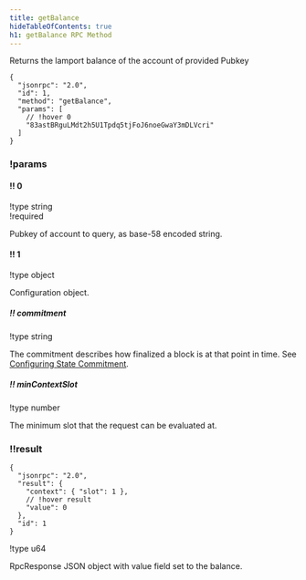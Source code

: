 ```yaml
---
title: getBalance
hideTableOfContents: true
h1: getBalance RPC Method
---
```


Returns the lamport balance of the account of provided Pubkey

<APIMethod>

```jsonc !!request curl
{
  "jsonrpc": "2.0",
  "id": 1,
  "method": "getBalance",
  "params": [
    // !hover 0
    "83astBRguLMdt2h5U1Tpdq5tjFoJ6noeGwaY3mDLVcri"
  ]
}
```

### !params

#### !! 0

!type string  
!required

Pubkey of account to query, as base-58 encoded string.

#### !! 1

!type object

Configuration object.

##### !! commitment

!type string

The commitment describes how finalized a block is at that point in time. See
[Configuring State Commitment](/docs/rpc#configuring-state-commitment).

##### !! minContextSlot

!type number

The minimum slot that the request can be evaluated at.

### !!result

```jsonc !response
{
  "jsonrpc": "2.0",
  "result": {
    "context": { "slot": 1 },
    // !hover result
    "value": 0
  },
  "id": 1
}
```

!type u64

RpcResponse JSON object with value field set to the balance.

</APIMethod>
